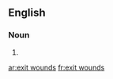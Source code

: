 ==English==

===Noun===
{{head|en|noun plural form}}

# {{plural of|exit wound|lang=en}}

[[ar:exit wounds]]
[[fr:exit wounds]]